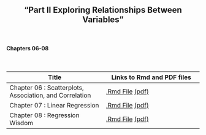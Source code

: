 <h2>
<center>
"Part II Exploring Relationships Between Variables"
</center>
</h2>


</br>
<h4><right>Chapters 06-08</right></h4>
</br>

Title  | Links to Rmd and PDF files
------------- | -------------
Chapter 06 : Scatterplots, Association, and Correlation | <a href='files/Chapter06.Rmd'>.Rmd File</a> <a href='files/Chapter06.pdf'>(pdf)</a>
Chapter 07 : Linear Regression | <a href='files/Chapter07.Rmd'>.Rmd File</a> <a href='files/Chapter07.pdf'>(pdf)</a>
Chapter 08 : Regression Wisdom | <a href='files/Chapter08.Rmd'>.Rmd File</a> <a href='files/Chapter08.pdf'>(pdf)</a>